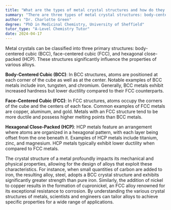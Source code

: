 ```yaml
---
title: "What are the types of metal crystal structures and how do they relate to alloys?"
summary: "There are three types of metal crystal structures: body-centered cubic, face-centered cubic, and hexagonal close-packed. These structures play a crucial role in the properties of alloys."
author: "Dr. Charlotte Green"
degree: "PhD in Medicinal Chemistry, University of Sheffield"
tutor_type: "A-Level Chemistry Tutor"
date: 2024-04-17
---
```


Metal crystals can be classified into three primary structures: body-centered cubic (BCC), face-centered cubic (FCC), and hexagonal close-packed (HCP). These structures significantly influence the properties of various alloys.

**Body-Centered Cubic (BCC)**: In BCC structures, atoms are positioned at each corner of the cube as well as at the center. Notable examples of BCC metals include iron, tungsten, and chromium. Generally, BCC metals exhibit increased hardness but lower ductility compared to their FCC counterparts.

**Face-Centered Cubic (FCC)**: In FCC structures, atoms occupy the corners of the cube and the centers of each face. Common examples of FCC metals are copper, aluminum, and gold. Metals with an FCC structure tend to be more ductile and possess higher melting points than BCC metals.

**Hexagonal Close-Packed (HCP)**: HCP metals feature an arrangement where atoms are organized in a hexagonal pattern, with each layer being offset from the one beneath it. Examples of HCP metals include titanium, zinc, and magnesium. HCP metals typically exhibit lower ductility when compared to FCC metals.

The crystal structure of a metal profoundly impacts its mechanical and physical properties, allowing for the design of alloys that exploit these characteristics. For instance, when small quantities of carbon are added to iron, the resulting alloy, steel, adopts a BCC crystal structure and exhibits significantly greater strength than pure iron. Similarly, the addition of nickel to copper results in the formation of cupronickel, an FCC alloy renowned for its exceptional resistance to corrosion. By understanding the various crystal structures of metals, scientists and engineers can tailor alloys to achieve specific properties for a wide range of applications.
    